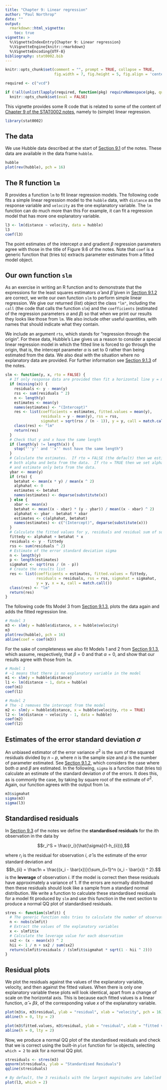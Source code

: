 ```yaml
---
title: "Chapter 9: Linear regression"
author: "Paul Northrop"
date: ""
output: 
  rmarkdown::html_vignette:
    toc: true
vignette: >
  %\VignetteIndexEntry{Chapter 9: Linear regression}
  %\VignetteEngine{knitr::rmarkdown}
  %\VignetteEncoding{UTF-8}
bibliography: stat0002.bib
---
```


```r
knitr::opts_chunk$set(comment = "", prompt = TRUE, collapse = TRUE,
                      fig.width = 7, fig.height = 5, fig.align = 'center')

required <- c("vcd")

if (!all(unlist(lapply(required, function(pkg) requireNamespace(pkg, quietly = TRUE)))))
  knitr::opts_chunk$set(eval = FALSE)
```

This vignette provides some R code that is related to some of the content of [Chapter 9 of the STAT0002 notes](https://paulnorthrop.github.io/stat0002book/linreg.html#linreg), namely to (simple) linear regression.  

```r
library(stat0002)
```

## The data

We use Hubble data described at the start of [Section 9.1](https://paulnorthrop.github.io/stat0002book/linreg.html#simple-linear-regression) of the notes. These data are available in the data frame `hubble`.

```r
hubble
plot(rev(hubble), pch = 16)
```

## The R function `lm`

R provides a function `lm` to fit linear regression models.  The following code fits a simple linear regression model to the `hubble` data, with `distance` as the response variable and `velocity` as the one explanatory variable.  The `lm` function can do much more than this  For example, it can fit a regression model that has more one explanatory variable.

```r
l3 <- lm(distance ~ velocity, data = hubble)
l3 
coef(l3)
```

The point estimates of the intercept $\alpha$ and gradient $\beta$ regression parameters agree with those in the title of Figure 9.6 of the notes. Note that `coef` is a generic function that (tries to) extracts parameter estimates from a fitted model object.


## Our own function `slm`

As an exercise in writing an R function and to demonstrate that the expressions for the least squares estimators $\hat{\alpha}$ and $\hat{\beta}$ given in [Section 9.1.2](https://paulnorthrop.github.io/stat0002book/linreg.html#least-squares-estimation-of-alpha-and-beta) are correct, we write our own function `slm` to perform simple linear regression. We give our returned (list) object the class `"lm"`, including the `call` (the code that calls the function `slm`) and the `coefficients` (estimated of the regression parameters $\alpha$ and $\beta$) so that when we print our results they looks like those from `lm`. We also include other useful quantities, with names that should indicate what they contain.

We include an argument `rto`, which stands for "regression through the origin". For these data, Hubble's Law gives us a reason to consider a special linear regression model in which the fitted line is forced to go through the origin, that is, the intercept parameter $\alpha$ is set to $0$ rather than being estimated from the data. We also deal with the situation where no explanatory data are provided. For further information see [Section 9.1.3](https://paulnorthrop.github.io/stat0002book/linreg.html#least-squares-fitting-to-hubbles-data) of the notes.

```r
slm <- function(y, x, rto = FALSE) {
  # If only response data are provided then fit a horizontal line y = mean(y)
  if (missing(x)) {
    residuals <- y - mean(y)
    rss <- sum(residuals ^ 2)
    n <- length(y)
    estimates <- mean(y)
    names(estimates) <- "(Intercept)"
    res <- list(coefficients = estimates, fitted.values = mean(y),
                residuals = y - mean(y), rss = rss, 
                sigmahat = sqrt(rss / (n - 1)), y = y, call = match.call())
    class(res) <- "lm"
    return(res)
  }
  # Check that y and x have the same length  
  if (length(y) != length(x)) {
    stop("''y'' and ''x'' must have the same length")
  }
  # Calculate the estimates.  If rto = FALSE (the default) then we estimate 
  # both alpha and beta from the data.  If rto = TRUE then we set alpha = 0
  # and estimate only beta from the data.
  ybar <- mean(y)
  if (rto) {
    betahat <- mean(x * y) / mean(x ^ 2)
    alphahat <- 0
    estimates <- betahat
    names(estimates) <- deparse(substitute(x))
  } else {
    xbar <- mean(x)
    betahat <- mean((x - xbar) * (y - ybar)) / mean((x - xbar) ^ 2)
    alphahat <- ybar - betahat * xbar
    estimates <- c(alphahat, betahat)
    names(estimates) <- c("(Intercept)", deparse(substitute(x)))
  }
  # Calculate the fitted values for y, residuals and residual sum of squares
  fittedy <- alphahat + betahat * x
  residuals <- y - fittedy
  rss <- sum(residuals ^ 2)
  # Estimate of the error standard deviation sigma
  n <- length(y)
  p <- length(estimates)
  sigmahat <- sqrt(rss / (n - p))
  # Create the results list 
  res <- list(coefficients = estimates, fitted.values = fittedy, 
              residuals = residuals, rss = rss, sigmahat = sigmahat,
              y = y, x = x, call = match.call())  
  class(res) <- "lm"
  return(res)
}
```

The following code fits Model 3 from [Section 9.1.3](https://paulnorthrop.github.io/stat0002book/linreg.html#least-squares-fitting-to-hubbles-data), plots the data again and adds the fitted regression line.

```r
# Model 3
m3 <- slm(y = hubble$distance, x = hubble$velocity)
m3
plot(rev(hubble), pch = 16)
abline(coef = coef(m3))
```

For the sake of completeness we also fit Models 1 and 2 from [Section 9.1.3](https://paulnorthrop.github.io/stat0002book/linreg.html#least-squares-fitting-to-hubbles-data), which assume, respectively, that $\beta=0$ and that $\alpha = 0$, and show that our results agree with those from `lm`. 

```r
# Model 1
# ~1 means that there is no explanatory variable in the model
m1 <- slm(y = hubble$distance)
l1 <- lm(distance ~ 1, data = hubble)
coef(m1)
coef(l1)

# Model 2
# The -1 removes the intercept from the model
m2 <- slm(y = hubble$distance, x = hubble$velocity, rto = TRUE)
l2 <- lm(distance ~ velocity - 1, data = hubble)
coef(m2)
coef(l2)
```

## Estimates of the error standard deviation $\sigma$

An unbiased estimator of the error variance $\sigma^2$ is the sum of the squared residuals divided by $n - p$, where $n$ is the sample size and $p$ is the number of parameter estimated. See [Section 9.1.2](https://paulnorthrop.github.io/stat0002book/linreg.html#least-squares-estimation-of-alpha-and-beta), which considers the case where both $\alpha$ and $\beta$ are estimated. In the following, `sigma` is a function that (tries to) calculate an estimate of the standard deviation $\sigma$ of the errors. It does this, as is commonly the case, by taking by square root of the estimate of $\sigma^2$.  Again, our function agrees with the output from `lm`.

```r
m3$sigmahat
sigma(m3)
sigma(l3)
```

## Standardised residuals

In [Section 9.3](https://paulnorthrop.github.io/stat0002book/linreg.html#model-checking) of the notes we define the **standardised residuals** for the $i$th observation in the data by

$$r_i^S = \frac{r_i}{\hat{\sigma}(1-h_{ii})},$$

where $r_i$ is the residual for observation $i$, $\hat{\sigma}$ is the estimate of the error standard deviation and 
$$h_{ii} = \frac1n + \frac{(x_i - \bar{x})}{\sum_{i=1}^n (x_i - \bar{x}) ^ 2}.$$
is the **leverage** of observation $i$.  If the model is correct then these residuals have approximately a variance of 1. If the errors are normally distributed then these residuals should look like a sample from a standard normal distribution. We write a function to calculate these standardised residuals for a model fit produced by `slm` and use this function in the next section to produce a normal QQ plot of standardised residuals.

```r
stres <- function(slmfit) {
  # The generic function nobs tries to calculate the number of observations
  n <- nobs(slmfit)
  # Extract the values of the explanatory variables
  x <- slmfit$x
  # Calculate the leverage value for each observation
  sx2 <- (x - mean(x)) ^ 2
  hii <- 1 / n + sx2 / sum(sx2)
  return(slmfit$residuals / (slmfit$sigmahat * sqrt(1 - hii ^ 2)))
}
```

## Residual plots

We plot the residuals against the values of the explanatory variable, velocity, and then against the fitted values.  When there is only one explanatory variable these plots will look identical, apart from a change of scale on the horizontal axis.  This is because each fitted values is a linear function, $\hat{\alpha} + \hat{\beta} x$, of the corresponding value $x$ of the explanatory variable. 

```r
plot(m3$x, m3$residual, ylab = "residual", xlab = "velocity", pch = 16)
abline(h = 0, lty = 2)
```

```r
plot(m3$fitted.values, m3$residual, ylab = "residual", xlab = "fitted values", pch = 16)
abline(h = 0, lty = 2)
```

Now, we produce a normal QQ plot of the standardised residuals and check that we is correct using the built-in `plot` function for `lm` objects, selecting `which = 2` to ask for a normal QQ plot.

```r
stresiduals <- stres(m3)
qqnorm(stresiduals, ylab = "Standardised Residuals")
qqline(stresiduals)
```

```r
# By default, the 3 residuals with the largest magnitudes are labelled by their observation number
plot(l3, which = 2)
```

<script type="text/x-mathjax-config">
   MathJax.Hub.Config({  "HTML-CSS": { minScaleAdjust: 125, availableFonts: [] }  });
</script>
